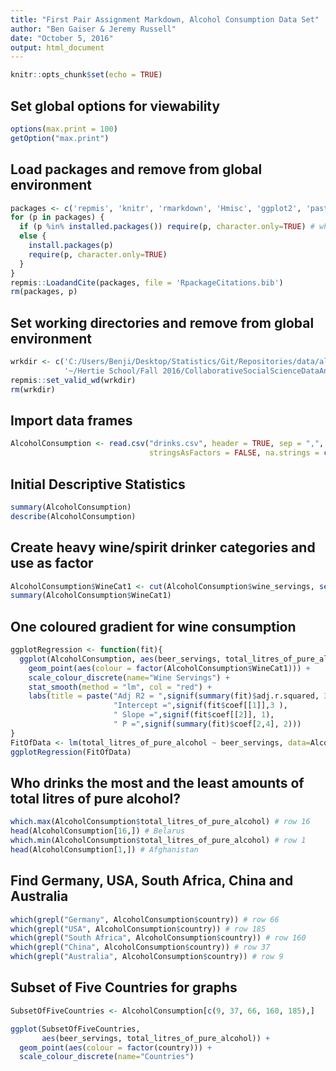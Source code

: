 ```yaml
---
title: "First Pair Assignment Markdown, Alcohol Consumption Data Set"
author: "Ben Gaiser & Jeremy Russell"
date: "October 5, 2016"
output: html_document
---
```


```r
knitr::opts_chunk$set(echo = TRUE)
```

## Set global options for viewability

```r
options(max.print = 100)
getOption("max.print")
```

## Load packages and remove from global environment

```r
packages <- c('repmis', 'knitr', 'rmarkdown', 'Hmisc', 'ggplot2', 'pastecs')
for (p in packages) {
  if (p %in% installed.packages()) require(p, character.only=TRUE) # what does that [] mean
  else {
    install.packages(p)
    require(p, character.only=TRUE)
  }
}
repmis::LoadandCite(packages, file = 'RpackageCitations.bib')
rm(packages, p)
```
## Set working directories and remove from global environment

```r
wrkdir <- c('C:/Users/Benji/Desktop/Statistics/Git/Repositories/data/alcohol-consumption', 
            '~/Hertie School/Fall 2016/CollaborativeSocialScienceDataAnalysis/CSSR')
repmis::set_valid_wd(wrkdir)
rm(wrkdir)
```

## Import data frames

```r
AlcoholConsumption <- read.csv("drinks.csv", header = TRUE, sep = ",", 
                               stringsAsFactors = FALSE, na.strings = c("", "NA"))
```

## Initial Descriptive Statistics
```r
summary(AlcoholConsumption)
describe(AlcoholConsumption)
```

## Create heavy wine/spirit drinker categories and use as factor
```r
AlcoholConsumption$WineCat1 <- cut(AlcoholConsumption$wine_servings, seq(0, 370, 100))
summary(AlcoholConsumption$WineCat1)
```

## One coloured gradient for wine consumption

```r
ggplotRegression <- function(fit){
  ggplot(AlcoholConsumption, aes(beer_servings, total_litres_of_pure_alcohol)) +
    geom_point(aes(colour = factor(AlcoholConsumption$WineCat1))) +
    scale_colour_discrete(name="Wine Servings") +
    stat_smooth(method = "lm", col = "red") +
    labs(title = paste("Adj R2 = ",signif(summary(fit)$adj.r.squared, 3),
                       "Intercept =",signif(fit$coef[[1]],3 ),
                       " Slope =",signif(fit$coef[[2]], 1),
                       " P =",signif(summary(fit)$coef[2,4], 2)))
}
FitOfData <- lm(total_litres_of_pure_alcohol ~ beer_servings, data=AlcoholConsumption)
ggplotRegression(FitOfData)
```

## Who drinks the most and the least amounts of total litres of pure alcohol?
```r
which.max(AlcoholConsumption$total_litres_of_pure_alcohol) # row 16
head(AlcoholConsumption[16,]) # Belarus
which.min(AlcoholConsumption$total_litres_of_pure_alcohol) # row 1
head(AlcoholConsumption[1,]) # Afghanistan
```

## Find Germany, USA, South Africa, China and Australia
```r
which(grepl("Germany", AlcoholConsumption$country)) # row 66
which(grepl("USA", AlcoholConsumption$country)) # row 185
which(grepl("South Africa", AlcoholConsumption$country)) # row 160
which(grepl("China", AlcoholConsumption$country)) # row 37
which(grepl("Australia", AlcoholConsumption$country)) # row 9
```
## Subset of Five Countries for graphs
```r
SubsetOfFiveCountries <- AlcoholConsumption[c(9, 37, 66, 160, 185),]

ggplot(SubsetOfFiveCountries,
       aes(beer_servings, total_litres_of_pure_alcohol)) + 
  geom_point(aes(colour = factor(country))) +
  scale_colour_discrete(name="Countries")
```
